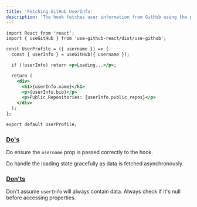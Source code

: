 ```yaml
---
title: 'Fetching GitHub UserInfo'
description: 'The hook fetches user information from GitHub using the provided ```username```. This data is stored in the ```userInfo state```, which includes details like the **user name, bio, public repository count, and more.** '
---
```



```htm 
import React from 'react';
import { useGitHub } from 'use-github-react/dist/use-github';

const UserProfile = ({ username }) => {
  const { userInfo } = useGitHub({ username });

  if (!userInfo) return <p>Loading...</p>;

  return (
    <div>
      <h1>{userInfo.name}</h1>
      <p>{userInfo.bio}</p>
      <p>Public Repositories: {userInfo.public_repos}</p>
    </div>
  );
};

export default UserProfile;
```

### <ins>Do's</ins>

Do ensure the ```username``` prop is passed correctly to the hook.

Do handle the loading state gracefully as data is fetched asynchronously.

### <ins>Don'ts</ins>

Don't assume ```userInfo``` will always contain data. Always check if it's null before accessing properties.